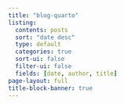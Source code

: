 ```yaml
---
title: "blog-quarto"
listing:
  contents: posts
  sort: "date desc"
  type: default
  categories: true
  sort-ui: false
  filter-ui: false
  fields: [date, author, title]
page-layout: full
title-block-banner: true
---
```

